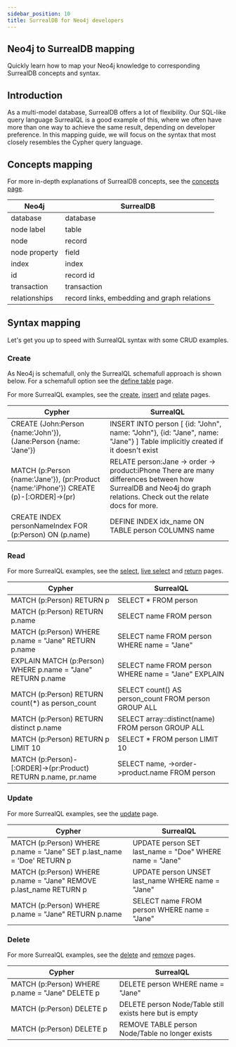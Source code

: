 ```yaml
---
sidebar_position: 10
title: SurrealDB for Neo4j developers
---
```


## Neo4j to SurrealDB mapping
Quickly learn how to map your Neo4j knowledge to corresponding SurrealDB concepts and syntax.

## Introduction
As a multi-model database, SurrealDB offers a lot of flexibility. Our SQL-like query language SurrealQL is a good example of this, where we often have more than one way to achieve the same result, depending on developer preference. In this mapping guide, we will focus on the syntax that most closely resembles the Cypher query language.

## Concepts mapping
For more in-depth explanations of SurrealDB concepts, see the [concepts page](/docs/introduction/concepts).

| Neo4j         | SurrealDB                                   |
|---------------|---------------------------------------------|
| database      | database                                    |
| node label    | table                                       |
| node          | record                                      |
| node property | field                                       |
| index         | index                                       |
| id            | record id                                   |
| transaction   | transaction                                 |
| relationships | record links, embedding and graph relations |

## Syntax mapping
Let's get you up to speed with SurrealQL syntax with some CRUD examples.

### Create
As Neo4j is schemafull, only the SurrealQL schemafull approach is shown below. For a schemafull option see the [define table](/docs/surrealql/statements/define/table) page.

For more SurrealQL examples, see the [create](/docs/surrealql/statements/create), [insert](/docs/surrealql/statements/insert) and [relate](/docs/surrealql/statements/relate) pages.

| Cypher                                                                                 | SurrealQL                                                                                                                                                        |
|----------------------------------------------------------------------------------------|------------------------------------------------------------------------------------------------------------------------------------------------------------------|
| CREATE (John:Person {name:'John'}), (Jane:Person {name: 'Jane'})                       | INSERT INTO person [     {id: "John", name: "John"},     {id: "Jane", name: "Jane"} ] Table implicitly created if it doesn't exist                               |
| MATCH (p:Person {name:'Jane'}), (pr:Product {name:'iPhone'}) CREATE (p)-[:ORDER]->(pr) | RELATE person:Jane -> order -> product:iPhone There are many differences between how SurrealDB and Neo4j do graph relations. Check out the relate docs for more. |
| CREATE INDEX personNameIndex FOR (p:Person) ON (p.name)                                | DEFINE INDEX idx_name  ON TABLE person COLUMNS name                                                                                                              |

### Read
For more SurrealQL examples, see the [select](/docs/surrealql/statements/select), [live select](/docs/surrealql/statements/live-select) and [return](https://surrealdb.com/docs/surrealql/statements/return) pages.

| Cypher                                                         | SurrealQL                                            |
|----------------------------------------------------------------|------------------------------------------------------|
| MATCH (p:Person) RETURN p                                      | SELECT * FROM person                                 |
| MATCH (p:Person) RETURN p.name                                 | SELECT name  FROM person                             |
| MATCH (p:Person) WHERE p.name = "Jane" RETURN p.name           | SELECT name FROM person WHERE name = "Jane"          |
| EXPLAIN MATCH (p:Person) WHERE p.name = "Jane" RETURN p.name   | SELECT name FROM person WHERE name = "Jane" EXPLAIN  |
| MATCH (p:Person) RETURN count(*) as person_count               | SELECT count() AS person_count FROM person GROUP ALL |
| MATCH (p:Person) RETURN distinct p.name                        | SELECT array::distinct(name) FROM person GROUP ALL   |
| MATCH (p:Person) RETURN p LIMIT 10                             | SELECT * FROM person LIMIT 10                        |
| MATCH (p:Person)-[:ORDER]->(pr:Product) RETURN p.name, pr.name | SELECT name, ->order->product.name FROM person       |


### Update
For more SurrealQL examples, see the [update](/docs/surrealql/statements/update) page.

| Cypher                                                                     | SurrealQL                                               |
|----------------------------------------------------------------------------|---------------------------------------------------------|
| MATCH (p:Person)  WHERE p.name = "Jane"  SET p.last_name = 'Doe'  RETURN p | UPDATE person SET last_name = "Doe" WHERE name = "Jane" |
| MATCH (p:Person)   WHERE p.name = "Jane"   REMOVE p.last_name RETURN p     | UPDATE person UNSET last_name WHERE name = "Jane"       |
| MATCH (p:Person) WHERE p.name = "Jane" RETURN p.name                       | SELECT name FROM person WHERE name = "Jane"             |

### Delete
For more SurrealQL examples, see the [delete](/docs/surrealql/statements/delete) and [remove](/docs/surrealql/statements/remove) pages.

| Cypher                                            | SurrealQL                                               |
|---------------------------------------------------|---------------------------------------------------------|
| MATCH (p:Person)  WHERE p.name = "Jane"  DELETE p | DELETE person WHERE name = "Jane"                       |
| MATCH (p:Person)  DELETE p                        | DELETE person Node/Table still exists here but is empty |
| MATCH (p:Person)  DELETE p                        | REMOVE TABLE person Node/Table no longer exists         |